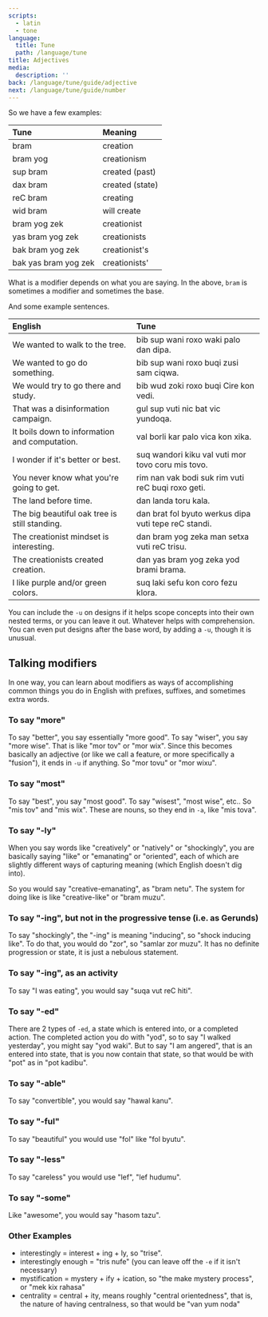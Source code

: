 ```yaml
---
scripts:
  - latin
  - tone
language:
  title: Tune
  path: /language/tune
title: Adjectives
media:
  description: ''
back: /language/tune/guide/adjective
next: /language/tune/guide/number
---
```


So we have a few examples:

| Tune                 | Meaning         |
| :------------------- | :-------------- |
| bram                 | creation        |
| bram yog             | creationism     |
| sup bram             | created (past)  |
| dax bram             | created (state) |
| reC bram             | creating        |
| wid bram             | will create     |
| bram yog zek         | creationist     |
| yas bram yog zek     | creationists    |
| bak bram yog zek     | creationist's   |
| bak yas bram yog zek | creationists'   |

What is a modifier depends on what you are saying. In the above, `bram`
is sometimes a modifier and sometimes the base.

And some example sentences.

| English                                       | Tune                                                 |
| :-------------------------------------------- | :--------------------------------------------------- |
| We wanted to walk to the tree.                | bib sup wani roxo waki palo dan dipa.                |
| We wanted to go do something.                 | bib sup wani roxo buqi zusi sam ciqwa.               |
| We would try to go there and study.           | bib wud zoki roxo buqi Cire kon vedi.                |
| That was a disinformation campaign.           | gul sup vuti nic bat vic yundoqa.                    |
| It boils down to information and computation. | val borli kar palo vica kon xika.                    |
| I wonder if it's better or best.              | suq wandori kiku val vuti mor tovo coru mis tovo.    |
| You never know what you're going to get.      | rim nan vak bodi suk rim vuti reC buqi roxo geti.    |
| The land before time.                         | dan landa toru kala.                                 |
| The big beautiful oak tree is still standing. | dan brat fol byuto werkus dipa vuti tepe reC standi. |
| The creationist mindset is interesting.       | dan bram yog zeka man setxa vuti reC trisu.          |
| The creationists created creation.            | dan yas bram yog zeka yod brami brama.               |
| I like purple and/or green colors.            | suq laki sefu kon coro fezu klora.                   |

You can include the `-u` on designs if it helps scope concepts into
their own nested terms, or you can leave it out. Whatever helps with
comprehension. You can even put designs after the base word, by adding a
`-u`, though it is unusual.

## Talking modifiers

In one way, you can learn about modifiers as ways of accomplishing
common things you do in English with prefixes, suffixes, and sometimes
extra words.

### To say "more"

To say "better", you say essentially "more good". To say "wiser", you
say "more wise". That is like "mor tov" or "mor wix". Since this becomes
basically an adjective (or like we call a feature, or more specifically
a "fusion"), it ends in `-u` if anything. So "mor tovu" or "mor wixu".

### To say "most"

To say "best", you say "most good". To say "wisest", "most wise", etc..
So "mis tov" and "mis wix". These are nouns, so they end in `-a`, like
"mis tova".

### To say "-ly"

When you say words like "creatively" or "natively" or "shockingly", you
are basically saying "like" or "emanating" or "oriented", each of which
are slightly different ways of capturing meaning (which English doesn't
dig into).

So you would say "creative-emanating", as "bram netu". The system for
doing like is like "creative-like" or "bram muzu".

### To say "-ing", but not in the progressive tense (i.e. as Gerunds)

To say "shockingly", the "-ing" is meaning "inducing", so "shock
inducing like". To do that, you would do "zor", so "samlar zor muzu". It
has no definite progression or state, it is just a nebulous statement.

### To say "-ing", as an activity

To say "I was eating", you would say "suqa vut reC hiti".

### To say "-ed"

There are 2 types of `-ed`, a state which is entered into, or a
completed action. The completed action you do with "yod", so to say "I
walked yesterday", you might say "yod waki". But to say "I am angered",
that is an entered into state, that is you now contain that state, so
that would be with "pot" as in "pot kadibu".

### To say "-able"

To say "convertible", you would say "hawal kanu".

### To say "-ful"

To say "beautiful" you would use "fol" like "fol byutu".

### To say "-less"

To say "careless" you would use "lef", "lef hudumu".

### To say "-some"

Like "awesome", you would say "hasom tazu".

### Other Examples

- interestingly = interest + ing + ly, so "trise".
- interestingly enough = "tris nufe" (you can leave off the `-e` if it
  isn't necessary)
- mystification = mystery + ify + ication, so "the make mystery
  process", or "mek kix rahasa"
- centrality = central + ity, means roughly "central orientedness", that
  is, the nature of having centralness, so that would be "van yum noda"
